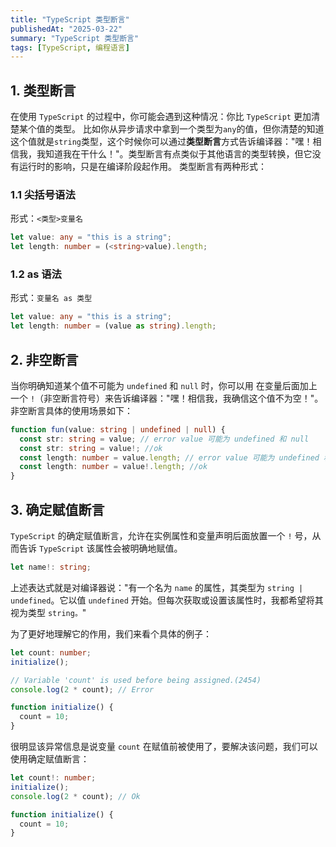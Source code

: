 ```yaml
---
title: "TypeScript 类型断言"
publishedAt: "2025-03-22"
summary: "TypeScript 类型断言"
tags: [TypeScript, 编程语言]
---
```


## 1. 类型断言

在使用 `TypeScript` 的过程中，你可能会遇到这种情况：你比 `TypeScript` 更加清楚某个值的类型。
比如你从异步请求中拿到一个类型为`any`的值，但你清楚的知道这个值就是`string`类型，这个时候你可以通过**类型断言**方式告诉编译器："嘿！相信我，我知道我在干什么！"。类型断言有点类似于其他语言的类型转换，但它没有运行时的影响，只是在编译阶段起作用。
类型断言有两种形式：

### 1.1 尖括号语法

形式：`<类型>变量名`

```ts
let value: any = "this is a string";
let length: number = (<string>value).length;
```

### 1.2 as 语法

形式：`变量名 as 类型`

```ts
let value: any = "this is a string";
let length: number = (value as string).length;
```

## 2. 非空断言

当你明确知道某个值不可能为 `undefined` 和 `null` 时，你可以用 在变量后面加上一个 `!`（非空断言符号）来告诉编译器："嘿！相信我，我确信这个值不为空！"。
非空断言具体的使用场景如下：

```ts
function fun(value: string | undefined | null) {
  const str: string = value; // error value 可能为 undefined 和 null
  const str: string = value!; //ok
  const length: number = value.length; // error value 可能为 undefined 和 null
  const length: number = value!.length; //ok
}
```

## 3. 确定赋值断言

`TypeScript` 的确定赋值断言，允许在实例属性和变量声明后面放置一个 `!` 号，从而告诉 `TypeScript` 该属性会被明确地赋值。

```ts
let name!: string;
```

上述表达式就是对编译器说："有一个名为 `name` 的属性，其类型为 `string | undefined`。它以值 `undefined` 开始。但每次获取或设置该属性时，我都希望将其视为类型 `string。`"

为了更好地理解它的作用，我们来看个具体的例子：

```ts
let count: number;
initialize();

// Variable 'count' is used before being assigned.(2454)
console.log(2 * count); // Error

function initialize() {
  count = 10;
}
```

很明显该异常信息是说变量 `count` 在赋值前被使用了，要解决该问题，我们可以使用确定赋值断言：

```ts
let count!: number;
initialize();
console.log(2 * count); // Ok

function initialize() {
  count = 10;
}
```